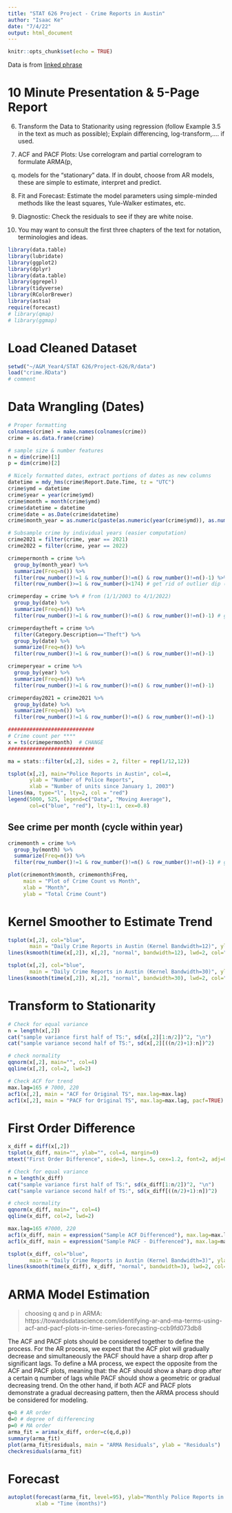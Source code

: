 ```yaml
---
title: "STAT 626 Project - Crime Reports in Austin"
author: "Isaac Ke"
date: "7/4/22"
output: html_document
---
```


```r
knitr::opts_chunk$set(echo = TRUE)
```

Data is from [linked phrase](https://data.austintexas.gov/Public-Safety/Crime-Reports/fdj4-gpfu)

# 10 Minute Presentation & 5-Page Report
6. Transform the Data to Stationarity using regression (follow Example 3.5 in the text
as much as possible); Explain differencing, log-transform,.... if used.

7. ACF and PACF Plots: Use correlogram and partial correlogram to formulate ARMA(p,
q) models for the "stationary" data. If in doubt, choose from AR models, these are
simple to estimate, interpret and predict.

8. Fit and Forecast: Estimate the model parameters using simple-minded methods like
the least squares, Yule-Walker estimates, etc.

9. Diagnostic: Check the residuals to see if they are white noise.

10. You may want to consult the first three chapters of the text for notation, terminologies
and ideas.

```r
library(data.table)
library(lubridate)
library(ggplot2)
library(dplyr)
library(data.table)
library(ggrepel)
library(tidyverse)
library(RColorBrewer)
library(astsa)
require(forecast)
# library(qmap)
# library(ggmap)
```

# Load Cleaned Dataset
```r
setwd("~/A&M_Year4/STAT 626/Project-626/R/data")
load("crime.RData")
# comment
```

# Data Wrangling (Dates) 
```r
# Proper formatting
colnames(crime) = make.names(colnames(crime))
crime = as.data.frame(crime)

# sample size & number features
n = dim(crime)[1]
p = dim(crime)[2]

# Nicely formatted dates, extract portions of dates as new columns
datetime = mdy_hms(crime$Report.Date.Time, tz = "UTC")
crime$ymd = datetime
crime$year = year(crime$ymd)
crime$month = month(crime$ymd)
crime$datetime = datetime
crime$date = as.Date(crime$datetime)
crime$month_year = as.numeric(paste(as.numeric(year(crime$ymd)), as.numeric(month(crime$ymd)), sep=""))

```


```r
# Subsample crime by individual years (easier computation)
crime2021 = filter(crime, year == 2021)
crime2022 = filter(crime, year == 2022)

crimepermonth = crime %>%
  group_by(month_year) %>%
  summarize(Freq=n()) %>%
  filter(row_number()!=1 & row_number()!=n() & row_number()!=n()-1) %>% # get rid of the endpoint days with 0 
  filter(row_number()>=1 & row_number()<174) # get rid of outlier dip (from 2-2003 to 3-2022)

crimeperday = crime %>% # from (1/1/2003 to 4/1/2022)
  group_by(date) %>%
  summarize(Freq=n()) %>%
  filter(row_number()!=1 & row_number()!=n() & row_number()!=n()-1) # get rid of the endpoint days with 0 

crimeperdaytheft = crime %>%
  filter(Category.Description=="Theft") %>%
  group_by(date) %>%
  summarize(Freq=n()) %>%
  filter(row_number()!=1 & row_number()!=n() & row_number()!=n()-1)

crimeperyear = crime %>%
  group_by(year) %>%
  summarize(Freq=n()) %>%
  filter(row_number()!=1 & row_number()!=n() & row_number()!=n()-1)

crimeperday2021 = crime2021 %>%
  group_by(date) %>%
  summarize(Freq=n()) %>%
  filter(row_number()!=1 & row_number()!=n() & row_number()!=n()-1)

############################
# Crime count per **** 
x = ts(crimepermonth)  # CHANGE
############################

ma = stats::filter(x[,2], sides = 2, filter = rep(1/12,12))

tsplot(x[,2], main="Police Reports in Austin", col=4, 
       ylab = "Number of Police Reports", 
       xlab = "Number of units since January 1, 2003")
lines(ma, type="l", lty=2, col = "red")
legend(5000, 525, legend=c("Data", "Moving Average"),
       col=c("blue", "red"), lty=1:1, cex=0.8)

```


## See crime per month (cycle within year)
```r
crimemonth = crime %>%
  group_by(month) %>%
  summarize(Freq=n()) %>%
  filter(row_number()!=1 & row_number()!=n() & row_number()!=n()-1) # get rid of the endpoint days with 0 

plot(crimemonth$month, crimemonth$Freq, 
     main = "Plot of Crime Count vs Month", 
     xlab = "Month",
     ylab = "Total Crime Count")
```


# Kernel Smoother to Estimate Trend
```r
tsplot(x[,2], col="blue",
       main = "Daily Crime Reports in Austin (Kernel Bandwidth=12)", ylab = "Total Number of Polics Reports")  
lines(ksmooth(time(x[,2]), x[,2], "normal", bandwidth=12), lwd=2, col="red")  

tsplot(x[,2], col="blue",
       main = "Daily Crime Reports in Austin (Kernel Bandwidth=30)", ylab = "Total Number of Polics Reports")  
lines(ksmooth(time(x[,2]), x[,2], "normal", bandwidth=30), lwd=2, col="red")  

```


# Transform to Stationarity 
```r
# Check for equal variance
n = length(x[,2])
cat("sample variance first half of TS:", sd(x[,2][1:n/2])^2, "\n")
cat("sample variance second half of TS:", sd(x[,2][((n/2)+1):n])^2)

# check normality
qqnorm(x[,2], main="", col=4)
qqline(x[,2], col=2, lwd=2)  

# Check ACF for trend
max.lag=165 # 7000, 220
acf1(x[,2], main = "ACF for Original TS", max.lag=max.lag)
acf1(x[,2], main = "PACF for Original TS", max.lag=max.lag, pacf=TRUE)
```



# First Order Difference 
```r
x_diff = diff(x[,2])
tsplot(x_diff, main="", ylab="", col=4, margin=0)  
mtext("First Order Difference", side=3, line=.5, cex=1.2, font=2, adj=0) 

# Check for equal variance
n = length(x_diff)
cat("sample variance first half of TS:", sd(x_diff[1:n/2])^2, "\n")
cat("sample variance second half of TS:", sd(x_diff[((n/2)+1):n])^2)

# check normality
qqnorm(x_diff, main="", col=4)
qqline(x_diff, col=2, lwd=2)  

max.lag=165 #7000, 220
acf1(x_diff, main = expression("Sample ACF Differenced"), max.lag=max.lag)
acf1(x_diff, main = expression("Sample PACF - Differenced"), max.lag=max.lag, pacf=TRUE)
```

```r
tsplot(x_diff, col="blue",
       main = "Daily Crime Reports in Austin (Kernel Bandwidth=3)", ylab = "Total Number of Polics Reports")  
lines(ksmooth(time(x_diff), x_diff, "normal", bandwidth=3), lwd=2, col="red")  
```

# ARMA Model Estimation
> choosing q and p in ARMA: https://towardsdatascience.com/identifying-ar-and-ma-terms-using-acf-and-pacf-plots-in-time-series-forecasting-ccb9fd073db8

The ACF and PACF plots should be considered together to define the process. For the AR process, we expect that the ACF plot will gradually decrease and simultaneously the PACF should have a sharp drop after p significant lags. To define a MA process, we expect the opposite from the ACF and PACF plots, meaning that: the ACF should show a sharp drop after a certain q number of lags while PACF should show a geometric or gradual decreasing trend. On the other hand, if both ACF and PACF plots demonstrate a gradual decreasing pattern, then the ARMA process should be considered for modeling.

```r
q=8 # AR order
d=0 # degree of differencing
p=0 # MA order
arma_fit = arima(x_diff, order=c(q,d,p))
summary(arma_fit)
plot(arma_fit$residuals, main = "ARMA Residuals", ylab = "Residuals")
checkresiduals(arma_fit)
```


# Forecast
```r
autoplot(forecast(arma_fit, level=95), ylab="Monthly Police Reports in Austin",
         xlab = "Time (months)")
```




